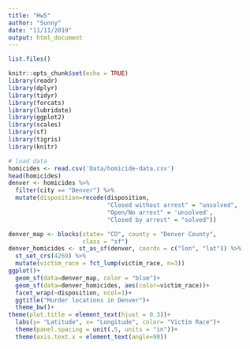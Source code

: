 ```yaml
---
title: "Hw5"
author: "Sunny"
date: "11/11/2019"
output: html_document
---
```

```r
list.files()
```

```r
knitr::opts_chunk$set(echo = TRUE)
library(readr)
library(dplyr)
library(tidyr)
library(forcats)
library(lubridate)
library(ggplot2)
library(scales)
library(sf)
library(tigris)
library(knitr)

# load data
homicides <- read.csv('Data/homicide-data.csv')
head(homicides)
denver <- homicides %>% 
  filter(city == "Denver") %>% 
  mutate(disposition=recode(disposition, 
                            "Closed without arrest" = "unsolved",
                            "Open/No arrest" = 'unsolved',
                            "Closed by arrest" = "solved"))
```

```r
denver_map <- blocks(state= "CO", county = "Denver County", 
                     class = "sf")
denver_homicides <- st_as_sf(denver, coords = c("lon", "lat")) %>% 
  st_set_crs(4269) %>% 
  mutate(victim_race = fct_lump(victim_race, n=3))
ggplot()+
  geom_sf(data=denver_map, color = "blue")+
  geom_sf(data=denver_homicides, aes(color=victim_race))+
  facet_wrap(~disposition, ncol=1)+
  ggtitle("Murder locations in Denver")+
  theme_bw()+
theme(plot.title = element_text(hjust = 0.3))+
  labs(y= "Latitude", x= "Longitude", color= "Victim Race")+
  theme(panel.spacing = unit(.5, units = "in"))+
  theme(axis.text.x = element_text(angle=90))
```


